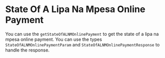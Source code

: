 # State Of A Lipa Na Mpesa Online Payment

You can use the `getStateOfALNMOnlinePayment` to get the state of a lipa na mpesa online payment. You can use the types `StateOfALNMOnlinePaymentParam` and `StateOfALNMOnlinePaymentResponse` to handle the response.
